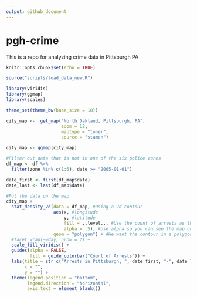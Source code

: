 ```yaml
---
output: github_document
---
```


# pgh-crime
This is a repo for analyzing crime data in Pittsburgh PA
```r
knitr::opts_chunk$set(echo = TRUE)
```

```r
source("scripts/load_data_new.R")

library(viridis)
library(ggmap)
library(scales)

theme_set(theme_bw(base_size = 18))
```

```r
city_map <-  get_map("North Oakland, Pittsburgh, PA", 
                     zoom = 12,
                     maptype = "toner", 
                     source = "stamen")

city_map <- ggmap(city_map)
```

```r
#Filter out data that is not in one of the six police zones
df_map <- df %>% 
  filter(zone %in% c(1:6), date >= "2005-01-01")

date_first <- first(df_map$date)
date_last <- last(df_map$date) 

#Put the data on the map
city_map +
  stat_density_2d(data = df_map, #Using a 2d contour
                  aes(x, #longitude
                      y, #latitude
                      fill = ..level.., #Use the count of arrests as the fill
                      alpha = .5), #Use alpha so you can see the map under the data
                  geom = "polygon") + #We want the contour in a polygon
  #facet_wrap(~wday, nrow = 2) +
  scale_fill_viridis() +
  guides(alpha = FALSE,
         fill = guide_colorbar("Count of Arrests")) +
  labs(title = str_c("Arrests in Pittsburgh, ", date_first, "-", date_last),
       x = "",
       y = "") +
  theme(legend.position = "bottom",
        legend.direction = "horizontal",
        axis.text = element_blank())
```